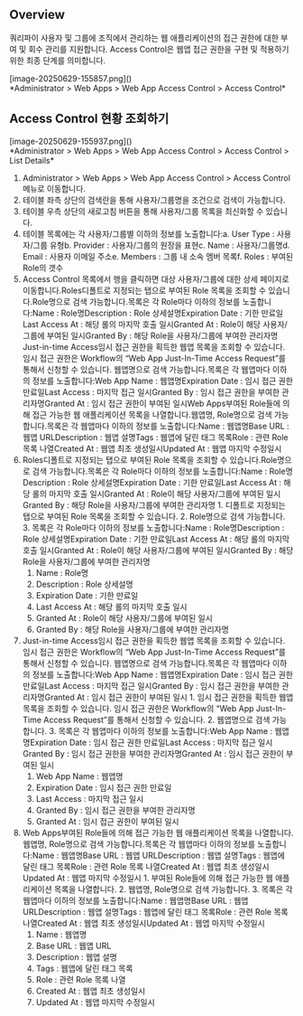 ## Overview
쿼리파이 사용자 및 그룹에 조직에서 관리하는 웹 애플리케이션의 접근 권한에 대한 부여 및 회수 관리를 지원합니다. Access Control은 웹앱 접근 권한을 구현 및 적용하기 위한 최종 단계를 의미합니다.

<p align="center">
<div>[image-20250629-155857.png]()</div>
*Administrator &gt; Web Apps &gt; Web App Access Control &gt; Access Control*
</p>

## Access Control 현황 조회하기
<p align="center">
<div>[image-20250629-155937.png]()</div>
*Administrator &gt; Web Apps &gt; Web App Access Control &gt; Access Control &gt; List Details*
</p>

1. Administrator > Web Apps > Web App Access Control > Access Control 메뉴로 이동합니다.
2. 테이블 좌측 상단의 검색란을 통해 사용자/그룹명을 조건으로 검색이 가능합니다.
3. 테이블 우측 상단의 새로고침 버튼을 통해 사용자/그룹 목록을 최신화할 수 있습니다.
4. 테이블 목록에는 각 사용자/그룹별 이하의 정보를 노출합니다:a. User Type : 사용자/그룹 유형b. Provider : 사용자/그룹의 원장을 표현c. Name : 사용자/그룹명d. Email : 사용자 이메일 주소e. Members : 그룹 내 소속 멤버 목록f. Roles : 부여된 Role의 갯수
5. Access Control 목록에서 행을 클릭하면 대상 사용자/그룹에 대한 상세 페이지로 이동합니다.Roles디폴트로 지정되는 탭으로 부여된 Role 목록을 조회할 수 있습니다.Role명으로 검색 가능합니다.목록은 각 Role마다 이하의 정보를 노출합니다:Name : Role명Description : Role 상세설명Expiration Date : 기한 만료일Last Access At : 해당 롤의 마지막 호출 일시Granted At : Role이 해당 사용자/그룹에 부여된 일시Granted By : 해당 Role을 사용자/그룹에 부여한 관리자명 Just-in-time Access임시 접근 권한을 획득한 웹앱 목록을 조회할 수 있습니다. 임시 접근 권한은 Workflow의 “Web App Just-In-Time Access Request”를 통해서 신청할 수 있습니다. 웹앱명으로 검색 가능합니다.목록은 각 웹앱마다 이하의 정보를 노출합니다:Web App Name : 웹앱명Expiration Date : 임시 접근 권한 만료일Last Access : 마지막 접근 일시Granted By : 임시 접근 권한을 부여한 관리자명Granted At : 임시 접근 권한이 부여된 일시Web Apps부여된 Role들에 의해 접근 가능한 웹 애플리케이션 목록을 나열합니다.웹앱명, Role명으로 검색 가능합니다.목록은 각 웹앱마다 이하의 정보를 노출합니다:Name : 웹앱명Base URL : 웹앱 URLDescription : 웹앱 설명Tags : 웹앱에 달린 태그 목록Role : 관련 Role 목록 나열Created At : 웹앱 최초 생성일시Updated At : 웹앱 마지막 수정일시
  1. Roles디폴트로 지정되는 탭으로 부여된 Role 목록을 조회할 수 있습니다.Role명으로 검색 가능합니다.목록은 각 Role마다 이하의 정보를 노출합니다:Name : Role명Description : Role 상세설명Expiration Date : 기한 만료일Last Access At : 해당 롤의 마지막 호출 일시Granted At : Role이 해당 사용자/그룹에 부여된 일시Granted By : 해당 Role을 사용자/그룹에 부여한 관리자명
    1. 디폴트로 지정되는 탭으로 부여된 Role 목록을 조회할 수 있습니다.
    2. Role명으로 검색 가능합니다.
    3. 목록은 각 Role마다 이하의 정보를 노출합니다:Name : Role명Description : Role 상세설명Expiration Date : 기한 만료일Last Access At : 해당 롤의 마지막 호출 일시Granted At : Role이 해당 사용자/그룹에 부여된 일시Granted By : 해당 Role을 사용자/그룹에 부여한 관리자명
      1. Name : Role명
      2. Description : Role 상세설명
      3. Expiration Date : 기한 만료일
      4. Last Access At : 해당 롤의 마지막 호출 일시
      5. Granted At : Role이 해당 사용자/그룹에 부여된 일시
      6. Granted By : 해당 Role을 사용자/그룹에 부여한 관리자명
  2. Just-in-time Access임시 접근 권한을 획득한 웹앱 목록을 조회할 수 있습니다. 임시 접근 권한은 Workflow의 “Web App Just-In-Time Access Request”를 통해서 신청할 수 있습니다. 웹앱명으로 검색 가능합니다.목록은 각 웹앱마다 이하의 정보를 노출합니다:Web App Name : 웹앱명Expiration Date : 임시 접근 권한 만료일Last Access : 마지막 접근 일시Granted By : 임시 접근 권한을 부여한 관리자명Granted At : 임시 접근 권한이 부여된 일시
    1. 임시 접근 권한을 획득한 웹앱 목록을 조회할 수 있습니다. 임시 접근 권한은 Workflow의 “Web App Just-In-Time Access Request”를 통해서 신청할 수 있습니다.
    2. 웹앱명으로 검색 가능합니다.
    3. 목록은 각 웹앱마다 이하의 정보를 노출합니다:Web App Name : 웹앱명Expiration Date : 임시 접근 권한 만료일Last Access : 마지막 접근 일시Granted By : 임시 접근 권한을 부여한 관리자명Granted At : 임시 접근 권한이 부여된 일시
      1. Web App Name : 웹앱명
      2. Expiration Date : 임시 접근 권한 만료일
      3. Last Access : 마지막 접근 일시
      4. Granted By : 임시 접근 권한을 부여한 관리자명
      5. Granted At : 임시 접근 권한이 부여된 일시
  3. Web Apps부여된 Role들에 의해 접근 가능한 웹 애플리케이션 목록을 나열합니다.웹앱명, Role명으로 검색 가능합니다.목록은 각 웹앱마다 이하의 정보를 노출합니다:Name : 웹앱명Base URL : 웹앱 URLDescription : 웹앱 설명Tags : 웹앱에 달린 태그 목록Role : 관련 Role 목록 나열Created At : 웹앱 최초 생성일시Updated At : 웹앱 마지막 수정일시
    1. 부여된 Role들에 의해 접근 가능한 웹 애플리케이션 목록을 나열합니다.
    2. 웹앱명, Role명으로 검색 가능합니다.
    3. 목록은 각 웹앱마다 이하의 정보를 노출합니다:Name : 웹앱명Base URL : 웹앱 URLDescription : 웹앱 설명Tags : 웹앱에 달린 태그 목록Role : 관련 Role 목록 나열Created At : 웹앱 최초 생성일시Updated At : 웹앱 마지막 수정일시
      1. Name : 웹앱명
      2. Base URL : 웹앱 URL
      3. Description : 웹앱 설명
      4. Tags : 웹앱에 달린 태그 목록
      5. Role : 관련 Role 목록 나열
      6. Created At : 웹앱 최초 생성일시
      7. Updated At : 웹앱 마지막 수정일시
